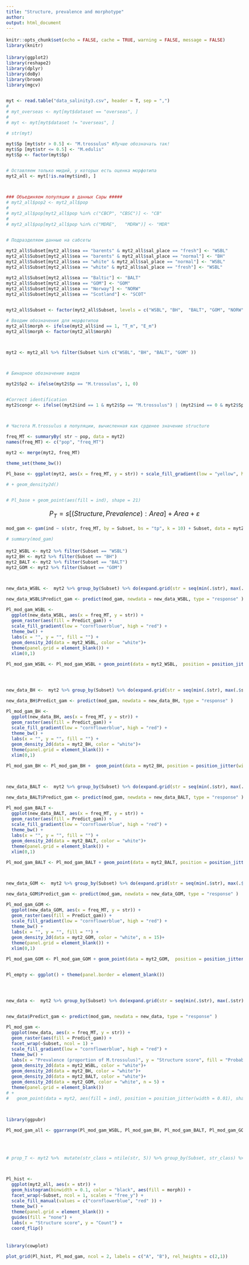 ```yaml
---
title: "Structure, prevalence and morphotype"
author: 
output: html_document
---
```


```r
knitr::opts_chunk$set(echo = FALSE, cache = TRUE, warning = FALSE, message = FALSE)
library(knitr)

```

<style type="text/css">

body{ /* Normal  */
      font-size: 18px;
  }
td {  /* Table  */
  font-size: 20px;
}
h1.title {
  font-size: 38px;
  color: DarkRed;
}
h1 { /* Header 1 */
  font-size: 28px;
  color: DarkBlue;
}
h2 { /* Header 2 */
    font-size: 22px;
  color: DarkBlue;
}
h3 { /* Header 3 */
  font-size: 18px;
  font-family: "Times New Roman", Times, serif;
  color: DarkBlue;
}
code.r{ /* Code block */
    font-size: 12px;
}
pre { /* Code block - determines code spacing between lines */
    font-size: 14px;
}
</style>



```r
library(ggplot2)
library(reshape2)
library(dplyr)
library(doBy)
library(broom)
library(mgcv)


myt <- read.table("data_salinity3.csv", header = T, sep = ",")
# 
# myt_overseas <- myt[myt$dataset == "overseas", ]
# 
# myt <- myt[myt$dataset != "overseas", ]

# str(myt)

myt$Sp [myt$str > 0.5] <- "M.trossulus" #Лучше обозначать так!
myt$Sp [myt$str <= 0.5] <- "M.edulis"
myt$Sp <- factor(myt$Sp)


# Оставляем только мидий, у которых есть оценка морфотипа
myt2_all <- myt[!is.na(myt$ind), ]



### Объединяем популяции в данных Сары #####
# myt2_all$pop2 <- myt2_all$pop
# 
# myt2_all$pop[myt2_all$pop %in% c("CBCP", "CBSC")] <- "CB"
# 
# myt2_all$pop[myt2_all$pop %in% c("MDRE",   "MDRW")] <- "MDR"


# Подразделяем данные на сабсеты

myt2_all$Subset[myt2_all$sea == "barents" & myt2_all$sal_place == "fresh"] <- "WSBL" 
myt2_all$Subset[myt2_all$sea == "barents" & myt2_all$sal_place == "normal"] <- "BH" 
myt2_all$Subset[myt2_all$sea == "white" & myt2_all$sal_place == "normal"] <- "WSBL" 
myt2_all$Subset[myt2_all$sea == "white" & myt2_all$sal_place == "fresh"] <- "WSBL" 

myt2_all$Subset[myt2_all$sea == "Baltic"] <- "BALT" 
myt2_all$Subset[myt2_all$sea == "GOM"] <- "GOM" 
myt2_all$Subset[myt2_all$sea == "Norway"] <- "NORW" 
myt2_all$Subset[myt2_all$sea == "Scotland"] <- "SCOT" 


myt2_all$Subset <- factor(myt2_all$Subset, levels = c("WSBL", "BH",  "BALT", "GOM", "NORW", "SCOT" ))

# Вводим обозначения для морфотипов
myt2_all$morph <- ifelse(myt2_all$ind == 1, "T_m", "E_m")
myt2_all$morph <- factor(myt2_all$morph)



myt2 <- myt2_all %>% filter(Subset %in% c("WSBL", "BH", "BALT", "GOM" ))



# Бинарное обозначение видов

myt2$Sp2 <- ifelse(myt2$Sp == "M.trossulus", 1, 0)


#Correct identification
myt2$congr <- ifelse((myt2$ind == 1 & myt2$Sp == "M.trossulus") | (myt2$ind == 0 & myt2$Sp == "M.edulis"), 1, 0   )



# Частота M.trossulus в популяции, вычисленная как срденее значение structure

freq_MT <- summaryBy( str ~ pop, data = myt2)
names(freq_MT) <- c("pop", "freq_MT")

myt2 <- merge(myt2, freq_MT)

theme_set(theme_bw())

Pl_base <- ggplot(myt2, aes(x = freq_MT, y = str)) + scale_fill_gradient(low = "yellow", high = "red") + guides(fill = "none") + labs(x = "Prevalence (proportion of M.trossulus)", y = "Structure") + facet_wrap(~Subset) 

# + geom_density2d()


# Pl_base + geom_point(aes(fill = ind), shape = 21)

```

<!-- Для большей наглядности и избежания оверплоттинга точек добавим небольшой случайный разброс. -->

<!-- ```{r} -->
<!-- Pl_base + geom_point(aes(fill = ind), shape = 21, position = position_jitter(width = 0.01)) -->
<!-- ``` -->

<!-- ```{r} -->
<!-- Pl_base + geom_point(aes(fill = ind), shape = 21, position = position_jitter(width = 0.01))  -->
<!-- ``` -->


$$
P_T = s[(Structure, Prevalence): Area] + Area + \varepsilon
$$



```r
mod_gam <- gam(ind ~ s(str, freq_MT, by = Subset, bs = "tp", k = 10) + Subset, data = myt2, family = "binomial")

# summary(mod_gam)
```


```r

myt2_WSBL <- myt2 %>% filter(Subset == "WSBL")
myt2_BH <- myt2 %>% filter(Subset == "BH")
myt2_BALT <- myt2 %>% filter(Subset == "BALT")
myt2_GOM <- myt2 %>% filter(Subset == "GOM")



new_data_WSBL <-  myt2 %>% group_by(Subset) %>% do(expand.grid(str = seq(min(.$str), max(.$str), length.out = 20), freq_MT = seq(min(.$freq_MT), max(.$freq_MT), length.out = 20))) %>% filter(Subset == "WSBL") 

new_data_WSBL$Predict_gam <- predict(mod_gam, newdata = new_data_WSBL, type = "response" )

Pl_mod_gam_WSBL <-
  ggplot(new_data_WSBL, aes(x = freq_MT, y = str)) + 
  geom_raster(aes(fill = Predict_gam)) + 
  scale_fill_gradient(low = "cornflowerblue", high = "red") +
  theme_bw() + 
  labs(x = "", y = "", fill = "") +
  geom_density_2d(data = myt2_WSBL, color = "white")+
  theme(panel.grid = element_blank()) + 
  xlim(0,1)

Pl_mod_gam_WSBL <- Pl_mod_gam_WSBL + geom_point(data = myt2_WSBL,  position = position_jitter(width = 0.01), shape = 21, size = 1) 




new_data_BH <-  myt2 %>% group_by(Subset) %>% do(expand.grid(str = seq(min(.$str), max(.$str), length.out = 20), freq_MT = seq(min(.$freq_MT), max(.$freq_MT), length.out = 20))) %>% filter(Subset == "BH") 

new_data_BH$Predict_gam <- predict(mod_gam, newdata = new_data_BH, type = "response" )

Pl_mod_gam_BH <-
  ggplot(new_data_BH, aes(x = freq_MT, y = str)) + 
  geom_raster(aes(fill = Predict_gam)) + 
  scale_fill_gradient(low = "cornflowerblue", high = "red") +
  theme_bw() + 
  labs(x = "", y = "", fill = "") +
  geom_density_2d(data = myt2_BH, color = "white")+
  theme(panel.grid = element_blank()) + 
  xlim(0,1)

Pl_mod_gam_BH <- Pl_mod_gam_BH +  geom_point(data = myt2_BH, position = position_jitter(width = 0.01), shape = 21, size = 1) 



new_data_BALT <-  myt2 %>% group_by(Subset) %>% do(expand.grid(str = seq(min(.$str), max(.$str), length.out = 20), freq_MT = seq(min(.$freq_MT), max(.$freq_MT), length.out = 20))) %>% filter(Subset == "BALT") 

new_data_BALT$Predict_gam <- predict(mod_gam, newdata = new_data_BALT, type = "response" )

Pl_mod_gam_BALT <-
  ggplot(new_data_BALT, aes(x = freq_MT, y = str)) + 
  geom_raster(aes(fill = Predict_gam)) + 
  scale_fill_gradient(low = "cornflowerblue", high = "red") +
  theme_bw() + 
  labs(x = "", y = "", fill = "") +
  geom_density_2d(data = myt2_BALT, color = "white")+
  theme(panel.grid = element_blank()) + 
  xlim(0,1)

Pl_mod_gam_BALT <- Pl_mod_gam_BALT + geom_point(data = myt2_BALT, position = position_jitter(width = 0.01), shape = 21, size = 1) 



new_data_GOM <-  myt2 %>% group_by(Subset) %>% do(expand.grid(str = seq(min(.$str), max(.$str), length.out = 20), freq_MT = seq(min(.$freq_MT), max(.$freq_MT), length.out = 20))) %>% filter(Subset == "GOM") 

new_data_GOM$Predict_gam <- predict(mod_gam, newdata = new_data_GOM, type = "response" )

Pl_mod_gam_GOM <-
  ggplot(new_data_GOM, aes(x = freq_MT, y = str)) + 
  geom_raster(aes(fill = Predict_gam)) + 
  scale_fill_gradient(low = "cornflowerblue", high = "red") +
  theme_bw() + 
  labs(x = "", y = "", fill = "") +
  geom_density_2d(data = myt2_GOM, color = "white", n = 15)+
  theme(panel.grid = element_blank()) + 
  xlim(0,1)

Pl_mod_gam_GOM <- Pl_mod_gam_GOM + geom_point(data = myt2_GOM,  position = position_jitter(width = 0.01), shape = 21, size = 1) 


Pl_empty <- ggplot() + theme(panel.border = element_blank()) 




new_data <-  myt2 %>% group_by(Subset) %>% do(expand.grid(str = seq(min(.$str), max(.$str), length.out = 20), freq_MT = seq(min(.$freq_MT), max(.$freq_MT), length.out = 20)))


new_data$Predict_gam <- predict(mod_gam, newdata = new_data, type = "response" )

Pl_mod_gam <-
  ggplot(new_data, aes(x = freq_MT, y = str)) + 
  geom_raster(aes(fill = Predict_gam)) + 
  facet_wrap(~Subset, ncol = 1) + 
  scale_fill_gradient(low = "cornflowerblue", high = "red") +
  theme_bw() + 
  labs(x = "Prevalence (proportion of M.trossulus)", y = "Structure score", fill = "Probability of\nТ-morphotype \npresence") +
  geom_density_2d(data = myt2_WSBL, color = "white")+
  geom_density_2d(data = myt2_BH, color = "white")+
  geom_density_2d(data = myt2_BALT, color = "white")+
  geom_density_2d(data = myt2_GOM, color = "white", n = 5) +
  theme(panel.grid = element_blank())
# + 
#   geom_point(data = myt2, aes(fill = ind), position = position_jitter(width = 0.01), shape = 21, size = 1) 

  

library(ggpubr)

Pl_mod_gam_all <- ggarrange(Pl_mod_gam_WSBL, Pl_mod_gam_BH, Pl_mod_gam_BALT, Pl_mod_gam_GOM, ncol = 1)


  
```

```r

# prop_T <- myt2 %>%  mutate(str_class = ntile(str, 5)) %>% group_by(Subset, str_class) %>% summarise(str_mean = mean(str), Prop_T = mean(ind))



Pl_hist <- 
  ggplot(myt2_all, aes(x = str)) + 
  geom_histogram(binwidth = 0.1, color = "black", aes(fill = morph)) + 
  facet_wrap(~Subset, ncol = 1, scales = "free_y") + 
  scale_fill_manual(values = c("cornflowerblue", "red" )) + 
  theme_bw() +
  theme(panel.grid = element_blank()) + 
  guides(fill = "none") + 
  labs(x = "Structure score", y = "Count") + 
  coord_flip()
  
```



```r
library(cowplot)

plot_grid(Pl_hist, Pl_mod_gam, ncol = 2, labels = c("A", "B"), rel_heights = c(2,1))



  


```


